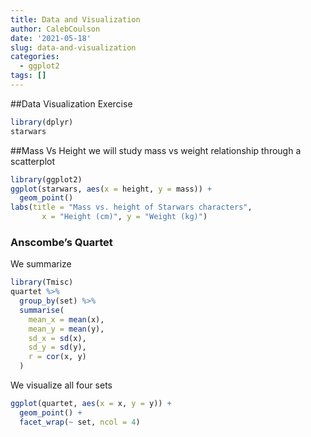 ```yaml
---
title: Data and Visualization
author: CalebCoulson
date: '2021-05-18'
slug: data-and-visualization
categories:
  - ggplot2
tags: []
---
```


##Data Visualization Exercise
```r
library(dplyr)
starwars
```

##Mass Vs Height
we will study mass vs weight relationship through a scatterplot
```r
library(ggplot2)
ggplot(starwars, aes(x = height, y = mass)) +
  geom_point()
labs(title = "Mass vs. height of Starwars characters",
       x = "Height (cm)", y = "Weight (kg)")
```
### Anscombe's Quartet
We summarize
```r
library(Tmisc)
quartet %>%
  group_by(set) %>%
  summarise(
    mean_x = mean(x), 
    mean_y = mean(y),
    sd_x = sd(x),
    sd_y = sd(y),
    r = cor(x, y)
  )
```

We visualize all four sets 
```r
ggplot(quartet, aes(x = x, y = y)) +
  geom_point() +
  facet_wrap(~ set, ncol = 4)
```

